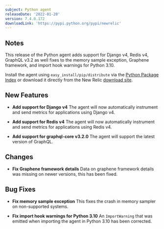 ```yaml
---
subject: Python agent
releaseDate: '2022-01-20'
version: 7.4.0.172
downloadLink: 'https://pypi.python.org/pypi/newrelic'
---
```


## Notes

This release of the Python agent adds support for Django v4, Redis v4, GraphQL v3.2 as well fixes to the memory sample exception, Graphene framework, and import hook warnings for Python 3.10.

Install the agent using `easy_install/pip/distribute` via the [Python Package Index](https://pypi.python.org/pypi/newrelic) or download it directly from the New Relic [download site](http://download.newrelic.com/python_agent/release).

## New Features

* **Add support for Django v4** 
The agent will now automatically instrument and send metrics for applications using Django v4.

* **Add support for Redis v4**
The agent will now automatically instrument and send metrics for applications using Redis v4.

* **Add support for graphql-core v3.2.0**
The agent will support the latest version of GraphQL.

## Changes

* **Fix Graphene framework details** 
Data on graphene framework details was missing on newer versions, this has been fixed.

## Bug Fixes

* **Fix memory sample exception**
This fixes the crash in memory sampler on non-supported systems.

* **Fix import hook warnings for Python 3.10**
An `ImportWarning` that was emitted when importing the agent in Python 3.10 has been corrected.